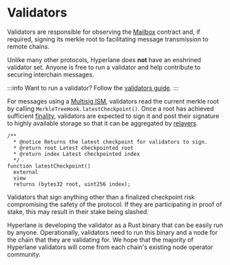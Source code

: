 # Validators

Validators are responsible for observing the [Mailbox](/docs/protocol/mailbox) contract and, if required, signing its merkle root to facilitating message transmission to remote chains.

Unlike many other protocols, Hyperlane does **not** have an enshrined validator set. Anyone is free to run a validator and help contribute to securing interchain messages.

:::info
Want to run a validator? Follow the [validators guide](/docs/operate/validators/run-validators).
:::

For messages using a [Multisig ISM](/docs/reference/ISM/multisig-ISM-interface), validators read the current merkle root by calling `MerkleTreeHook.latestCheckpoint()`.  Once a root has achieved sufficient [finality](https://medium.com/mechanism-labs/finality-in-blockchain-consensus-d1f83c120a9a), validators are expected to sign it and post their signature to highly available storage so that it can be aggregated by [relayers](/docs/protocol/agents/relayers).

```solidity
/**
  * @notice Returns the latest checkpoint for validators to sign.
  * @return root Latest checkpointed root
  * @return index Latest checkpointed index
  */
function latestCheckpoint()
  external
  view
  returns (bytes32 root, uint256 index);
```

Validators that sign anything other than a finalized checkpoint risk compromising the safety of the protocol. If they are participating in proof of stake, this may result in their stake being slashed.

Hyperlane is developing the validator as a Rust binary that can be easily run by anyone. Operationally, validators need to run this binary and a node for the chain that they are validating for. We hope that the majority of Hyperlane validators will come from each chain's existing node operator community.
